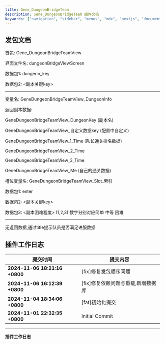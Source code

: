 ```yaml
---
title: Gene_DungeonBridgeTeam
description: Gene_DungeonBridgeTeam 插件文档
keywords: ["navigation", "sidebar", "menus", "mdx", "nextjs", "documents"]
---
```




## 发包文档

<Step>
<StepItem title="数据首包">

首包: Gene_DungeonBridgeTeamView

界面文件名: dungeonBridgeViewScreen

</StepItem>

<StepItem title="副本展示数据">

数据包1: dungeon_key

数据包2: <副本关键key>

---

变量名: GeneDungeonBridgeTeamView_DungeonInfo

返回副本数据:

GeneDungeonBridgeTeamView_DungeonKey (副本名)

GeneDungeonBridgeTeamView_自定义数据key (配置中自定义)

GeneDungeonBridgeTeamView_1_Time (队长通关排名数据)

GeneDungeonBridgeTeamView_2_Time

GeneDungeonBridgeTeamView_3_Time

GeneDungeonBridgeTeamView_Me (自己的通关数据)

槽位变量名: GeneDungeonBridgeTeamView_Slot_索引

</StepItem>

<StepItem title="进副本">

数据包1: enter

数据包2: <副本关键key>

数据包3: <副本困难程度>  (1,2,3) 数字分别对应简单 中等 困难

---

无返回数据,通过title提示队员是否满足进服数据

</StepItem>

</Step>

## 插件工作日志

| 提交时间                              | 提交内容                                                                          |
|--------------------------------------|---------------------------------------------------------------------------------|
| **2024-11-06 18:21:16 +0800** | [fix]修复发包顺序问题 |
| **2024-11-06 16:12:39 +0800** | [fix]修复依赖问题与重载,新增数据库 |
| **2024-11-04 18:34:06 +0800** | [fat]初始化提交 |
| **2024-11-01 22:32:35 +0800** | Initial Commit |

---
**插件工作日志**

